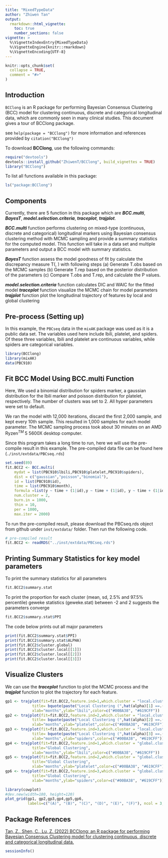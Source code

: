 ```yaml
---
title: "MixedTypeData"
author: "Zhiwen Tan"
output: 
  rmarkdown::html_vignette:
    toc: true
    number_sections: false
vignette: >
  %\VignetteIndexEntry{MixedTypeData}
  %\VignetteEngine{knitr::rmarkdown}
  %\VignetteEncoding{UTF-8}
---
```


```r
knitr::opts_chunk$set(
  collapse = TRUE,
  comment = "#>"
)
```

## Introduction

`BCClong` is an R package for performing Bayesian Consensus Clustering (BCC) model for clustering continuous, discrete and categorical longitudinal data, which are commonly seen in many clinical studies. This document gives a tour of BCClong package.

see `help(package = "BCClong")` for more information and references provided by `citation("BCClong")`

To download **BCClong**, use the following commands:

``` r
require("devtools")
devtools::install_github("ZhiwenT/BCClong", build_vignettes = TRUE)
library("BCClong")
```
To list all functions available in this package:

```r
ls("package:BCClong")
```

## Components

Currently, there are 5 function in this package which are __*BCC.multi*__, 
__*BayesT*__, __*model.selection.criteria*__, __*traceplot*__, __*trajplot*__.

__*BCC.multi*__ function performs clustering on mixed-type (continuous, discrete and
categorical) longitudinal markers using Bayesian consensus clustering method
with MCMC sampling and provide a summary statistics for the computed model. This function will take in a data set and multiple parameters and output a BCC model with summary statistics. 

__*BayesT*__ function assess the model goodness of fit by calculate the
discrepancy measure T(\bm{\y}, \bm{\Theta}) with following steps
  (a) Generate T.obs based on the MCMC samples
  (b) Generate T.rep based on the posterior distribution of the parameters
  (c) Compare  T.obs and T.rep, and calculate the P values.

__*model.selection.criteria*__ function calculates DIC and WAIC for the fitted model
__*traceplot*__ function visualize the MCMC chain for model parameters
__*trajplot*__ function plot the longitudinal trajectory of features by local and global clustering

## Pre-process (Setting up)

In this example, the `PBCseq` data in the `mixAK` package was used as it is a public data set. The variables used here include lbili, platelet, and spiders. Of these three variables, lbili and platelet are continuous variables, while spiders are categorical variables.

```r
library(BCClong)
library(mixAK)
data(PBC910)
```

## Fit BCC Model Using BCC.multi Function

Here, We used a binomial distribution for spiders marker, a gaussian distribution for the lbili marker and poisson distribution for platelet, respectively. The number of clusters was set to 2. All hyper parameters were set to default.

We ran the model with 12,000 iterations, discard the first 2,000 sample, and kept every 10th sample. This resulted in 1,000 samples for each model parameter. The MCMC sampling process took about 30 minutes on an AMD Ryzen$^{TM}$ 5 5600X desktop computer.

Since this program takes a long time to run, here we will use the pre-compile result in this example. The pre-compiled data file can be found here (`./inst/extdata/PBCseq.rds`)

```r
set.seed(89)
fit.BCC2 <- BCC.multi(
    mydat = list(PBC910$lbili,PBC910$platelet,PBC910$spiders),
    dist = c("gaussian","poisson","binomial"),
    id = list(PBC910$id),
    time = list(PBC910$month),
    formula =list(y ~ time + (1|id),y ~ time + (1|id), y ~ time + (1|id)),
    num.cluster = 2,
    burn.in = 1000, 			  
    thin = 10, 				    
    per = 1000, 				      
    max.iter = 2000) 
```

To run the pre-compiled result, please download the PBCseq.rds object from github under `inst/extdata/` folder. Then run the following code.

```r
# pre-compiled result
fit.BCC2 <- readRDS("../inst/extdata/PBCseq.rds")
```

## Printing Summary Statistics for key model parameters

To print the summary statistics for all parameters 

```r
fit.BCC2$summary.stat
```

To print the proportion \pi for each cluster (mean, sd, 2.5% and 97.5% percentile)
geweke statistics (geweke.stat) between -2 and 2 suggests the parameters converge

```r
fit.BCC2$summary.stat$PPI
```
The code below prints out all major parameters

```r
print(fit.BCC2$summary.stat$PPI)
print(fit.BCC2$summary.stat$ALPHA)
print(fit.BCC2$cluster.global)
print(fit.BCC2$cluster.local[[1]])
print(fit.BCC2$cluster.local[[2]])
print(fit.BCC2$cluster.local[[3]])
```


## Visualize Clusters

We can use the __*traceplot*__ function to plot the MCMC process and the __*trajplot*__ function to plot the trajectory for each feature.
```r
gp1 <- trajplot(fit=fit.BCC2,feature.ind=1,which.cluster = "local.cluster",
			title= bquote(paste("Local Clustering (",hat(alpha)[1] ==.(round(fit.BCC2$alpha[1],2)),")")),
			xlab="months",ylab="lbili",color=c("#00BA38", "#619CFF"))
gp2 <- trajplot(fit=fit.BCC2,feature.ind=2,which.cluster = "local.cluster",
			title= bquote(paste("Local Clustering (",hat(alpha)[2] ==.(round(fit.BCC2$alpha[2],2)),")")),
			xlab="months",ylab="platelet",color=c("#00BA38", "#619CFF"))
gp3 <- trajplot(fit=fit.BCC2,feature.ind=3,which.cluster = "local.cluster",
			title= bquote(paste("Local Clustering (",hat(alpha)[3] ==.(round(fit.BCC2$alpha[3],2)),")")),
			xlab="months",ylab="spiders",color=c("#00BA38", "#619CFF"))
gp4 <- trajplot(fit=fit.BCC2,feature.ind=1,which.cluster = "global.cluster",
			title="Global Clustering",
			xlab="months",ylab="lbili",color=c("#00BA38", "#619CFF"))
gp5 <- trajplot(fit=fit.BCC2,feature.ind=2,which.cluster = "global.cluster",
			title="Global Clustering",
			xlab="months",ylab="platelet",color=c("#00BA38", "#619CFF"))
gp6 <- trajplot(fit=fit.BCC2,feature.ind=3,which.cluster = "global.cluster",
			title="Global Clustering",
			xlab="months",ylab="spiders",color=c("#00BA38", "#619CFF"))

library(cowplot)
#dev.new(width=180, height=120)
plot_grid(gp1, gp2,gp3,gp4,gp5,gp6, 
          labels=c("(A)", "(B)", "(C)", "(D)", "(E)", "(F)"), ncol = 3,   align = "v" )
```

## Package References

[Tan, Z., Shen, C., Lu, Z. (2022) BCClong: an R package for performing Bayesian Consensus Clustering model for clustering continuous, discrete and categorical longitudinal data.](https://github.com/ZhiwenT/BCClong)

```r
sessionInfo()
```

